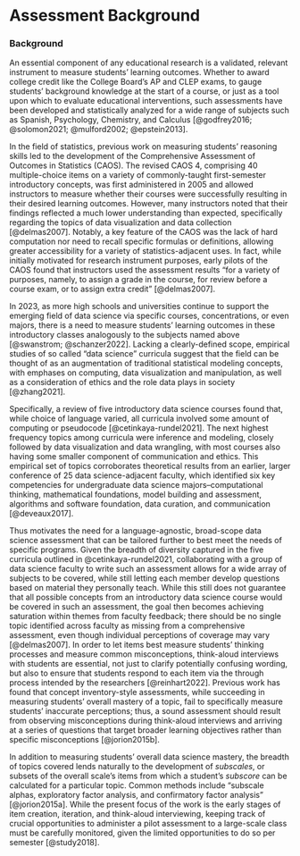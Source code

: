 # Assessment Background {.unnumbered}

### Background {.unnumbered}

An essential component of any educational research is a validated, relevant instrument to measure students' learning outcomes. Whether to award college credit like the College Board's AP and CLEP exams, to gauge students' background knowledge at the start of a course, or just as a tool upon which to evaluate educational interventions, such assessments have been developed and statistically analyzed for a wide range of subjects such as Spanish, Psychology, Chemistry, and Calculus [@godfrey2016; @solomon2021; @mulford2002; @epstein2013].

In the field of statistics, previous work on measuring students' reasoning skills led to the development of the Comprehensive Assessment of Outcomes in Statistics (CAOS). The revised CAOS 4, comprising 40 multiple-choice items on a variety of commonly-taught first-semester introductory concepts, was first administered in 2005 and allowed instructors to measure whether their courses were successfully resulting in their desired learning outcomes. However, many instructors noted that their findings reflected a much lower understanding than expected, specifically regarding the topics of data visualization and data collection [@delmas2007]. Notably, a key feature of the CAOS was the lack of hard computation nor need to recall specific formulas or definitions, allowing greater accessibility for a variety of statistics-adjacent uses. In fact, while initially motivated for research instrument purposes, early pilots of the CAOS found that instructors used the assessment results "for a variety of purposes, namely, to assign a grade in the course, for review before a course exam, or to assign extra credit" [@delmas2007].

In 2023, as more high schools and universities continue to support the emerging field of data science via specific courses, concentrations, or even majors, there is a need to measure students' learning outcomes in these introductory classes analogously to the subjects named above [@swanstrom; @schanzer2022]. Lacking a clearly-defined scope, empirical studies of so called "data science" curricula suggest that the field can be thought of as an augmentation of traditional statistical modeling concepts, with emphases on computing, data visualization and manipulation, as well as a consideration of ethics and the role data plays in society [@zhang2021].

Specifically, a review of five introductory data science courses found that, while choice of language varied, all curricula involved some amount of computing or pseudocode [@cetinkaya-rundel2021]. The next highest frequency topics among curricula were inference and modeling, closely followed by data visualization and data wrangling, with most courses also having some smaller component of communication and ethics. This empirical set of topics corroborates theoretical results from an earlier, larger conference of 25 data science-adjacent faculty, which identified six key competencies for undergraduate data science majors--computational thinking, mathematical foundations, model building and assessment, algorithms and software foundation, data curation, and communication [@deveaux2017].

Thus motivates the need for a language-agnostic, broad-scope data science assessment that can be tailored further to best meet the needs of specific programs. Given the breadth of diversity captured in the five curricula outlined in @cetinkaya-rundel2021, collaborating with a group of data science faculty to write such an assessment allows for a wide array of subjects to be covered, while still letting each member develop questions based on material they personally teach. While this still does not guarantee that all possible concepts from an introductory data science course would be covered in such an assessment, the goal then becomes achieving saturation within themes from faculty feedback; there should be no single topic identified across faculty as missing from a comprehensive assessment, even though individual perceptions of coverage may vary [@delmas2007]. In order to let items best measure students' thinking processes and measure common misconceptions, think-aloud interviews with students are essential, not just to clarify potentially confusing wording, but also to ensure that students respond to each item via the through process intended by the researchers [@reinhart2022]. Previous work has found that concept inventory-style assessments, while succeeding in measuring students' overall mastery of a topic, fail to specifically measure students' inaccurate perceptions; thus, a sound assessment should result from observing misconceptions during think-aloud interviews and arriving at a series of questions that target broader learning objectives rather than specific misconceptions [@jorion2015b].

In addition to measuring students' overall data science mastery, the breadth of topics covered lends naturally to the development of *subscales*, or subsets of the overall scale's items from which a student's *subscore* can be calculated for a particular topic. Common methods include "subscale alphas, exploratory factor analysis, and confirmatory factor analysis" [@jorion2015a]. While the present focus of the work is the early stages of item creation, iteration, and think-aloud interviewing, keeping track of crucial opportunities to administer a pilot assessment to a large-scale class must be carefully monitored, given the limited opportunities to do so per semester [@study2018].
